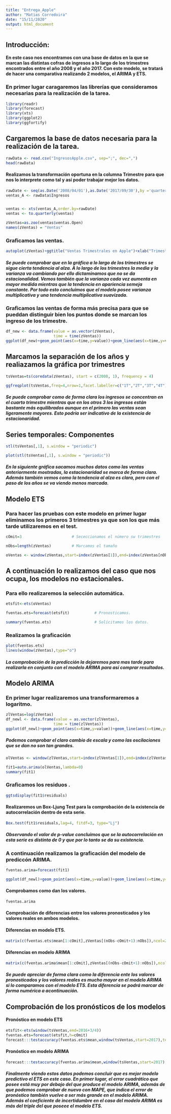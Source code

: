 ```yaml
---
title: "Entrega_Apple"
author: "Matias Corredoira"
date: "15/11/2020"
output: html_document
---
```




## Introducción:

#### En este caso nos encontramos con una base de datos en la que se marcan las distintas cofras de ingresos a lo largo de los trimestres encontrados entre el año 2008 y el año 2017. Con este modelo, se tratará de hacer una comparativa realizando 2 modelos, el ARIMA y ETS.





### En primer lugar caragaremos las librerías que consideramos necesarias para la realización de la tarea.

```r
library(readr)
library(forecast)
library(xts)
library(ggplot2)
library(ggfortify)
```


## Cargaremos la base de datos necesaria para la realización de la tarea.

```r
rawData <- read.csv("IngresosApple.csv", sep=";", dec=",")
head(rawData)
```

#### Realizamos la transformación oportuna en la columna Trimestre para que nos lo interprete como tal y así poder trabajar mejor los datos.

```r
rawDate <- seq(as.Date('2008/04/01'),as.Date('2017/09/30'),by ='quarter')
ventas_A <- rawData$Ingresos


ventas <- xts(ventas_A,order.by=rawDate)
ventas <- to.quarterly(ventas)

```



```r
zVentas=as.zoo(ventas$ventas.Open)
names(zVentas) = "Ventas"


```


### Graficamos las ventas.


```r
autoplot(zVentas)+ggtitle("Ventas Trimestrales en Apple")+xlab("Trimestres")+ylab("Ventas")
```

##### Se puede comprobar que en la gráfica a lo largo de los trimestres se sigue cierta tendencia al alza. A lo largo de los trimestres la media y la varianza va cambiando por ello dictaminamos que no se da estacionalidad. Vemos también que la varianza cada vez aumenta en mayor medida mientras que la tendencia en apariencia semeja constante. Por todo esto concluimos que el modelo posee varianza multiplicativa y una tendencia multiplicativa suavizada.








### Graficamos las ventas de forma más precisa para que se pueddan distinguir bien los puntos donde se marcan los ingreso de los trimestre.

```r
df_new <- data.frame(value = as.vector(zVentas),
                     time = time(zVentas))
ggplot(df_new)+geom_point(aes(x=time,y=value))+geom_line(aes(x=time,y=value))+ylab("Ventas")+ggtitle("Ventas Trimestrales Apple")+xlab("Trimestres")
```


## Marcamos la separación de los años y realiazamos la gráfica por trimestres

```r
tsVentas=ts(coredata(zVentas), start = c(2008, 1), frequency = 4)               

ggfreqplot(tsVentas,freq=4,nrow=1,facet.labeller=c("1T","2T","3T","4T"))+ggtitle("Ventas Trimestrales")
```

##### Se puede comprobar como de forma clara los ingresos se concentran en el cuarto trimestre mientras que en los otros 3 los ingresos están bastante más equilibrados aunque en el primero las ventas sean ligeramente mayores. Esto podría ser indicativo de la existencia de estacionaridad.





## Series temporales: Componentes

```r
stl(tsVentas[,1], s.window = "periodic")

plot(stl(tsVentas[,1], s.window = "periodic"))
```

##### En la siguiente gráfica sacamos muchos datos como las ventas anteriormente mostradas, la estacionaridad se marca de forma clara. Además también vemos como la tendencia al alza es clara, pero con el paso de los años se va viendo menos marcada.



## Modelo ETS

### Para hacer las pruebas con este modelo en primer lugar eliminamos los primeros 3 trimestres ya que son los que más tarde utilizaremos en el test.

```r
cOmit=3                      # Sececcionamos el número sw trimestres

nObs=length(zVentas)         # Marcamos el tamaño

oVentas <- window(zVentas,start=index(zVentas[1]),end=index(zVentas[nObs-cOmit]))


```




## A continuación lo realizamos del caso que nos ocupa, los modelos no estacionales.

### Para ello realizaremos la selección automática.

```r
etsfit<-ets(oVentas)

fventas.ets=forecast(etsfit)           # Pronosticamos.

summary(fventas.ets)                   # Solicitamos los datos.
```
### Realizamos la graficación

```r
plot(fventas.ets)
lines(window(zVentas),type="o")

```




##### La comprobación de la predicción la dejaremos para mas tarde para realizarla en conjunto con el modelo ARIMA para así comprar resultados.





## Modelo ARIMA

### En primer lugar realizaremos una transformaremos a logaritmo.

```r
zlVentas=log(zVentas)
df_newl <- data.frame(value = as.vector(zlVentas),
                     time = time(zlVentas))
ggplot(df_newl)+geom_point(aes(x=time,y=value))+geom_line(aes(x=time,y=value))+ylab("Ventas")+ggtitle("Ventas Trimestrales con LOG Apple")+xlab("Trimestres")
```
##### Podemos comprobar el claro cambio de escala y como las oscilaciones que se dan no son tan grandes.

```r
olVentas <- window(zlVentas,start=index(zlVentas[1]),end=index(zlVentas[nObs-cOmit]))
```



```r
fit1=auto.arima(olVentas,lambda=0)
summary(fit1)
```

### Graficamos los residuos .

```r
ggtsdisplay(fit1$residuals)
```



#### Realizaremos un Box-Ljung Test para la comprobación de la existencia de autocorrelación dentro de esta serie.

```r

Box.test(fit1$residuals,lag=4, fitdf=3, type="Lj")
```

##### Observando el valor de p-value concluimos que se la autocorrelación en esta serie es distinta de 0 y que por lo tanto se da su existencia. 





### A continuación realizamos la graficación del modelo de prediccón ARIMA.

```r
fventas.arima=forecast(fit1)

ggplot(df_newl)+geom_point(aes(x=time,y=value))+geom_line(aes(x=time,y=value))+ geom_forecast(fventas.arima,alpha=0.4)+ggtitle("ARIMA: Predicción Apple")
```


#### Comprobamos como dan los valores.

```r
fventas.arima
```


#### Comprobación de diferencias entre los valores pronosticados y los valores reales en ambos modelos.

#### Diferencias en modelo ETS.

```r
matrix(c(fventas.ets$mean[1:cOmit],zVentas[(nObs-cOmit+1):nObs]),ncol=2)

```

#### Diferencias en modelo ARIMA

```r
matrix(c(fventas.arima$mean[1:cOmit],zVentas[(nObs-cOmit+1):nObs]),ncol=2)
```

##### Se puede apreciar de forma clara como la diferencia ente los valores pronosticados y los valores reales es mucho mayor en el modelo ARIMA si lo comparamos con el modelo ETS. Esta diferencia se podrá marcar de forma numérica a acontinuación.





## Comprobación de los pronósticos de los modelos


#### Pronóstico en modelo ETS


```r
etsfit<-ets(window(tsVentas,end=2016+3/4))
fventas.ets=forecast(etsfit,h=cOmit)
forecast:::testaccuracy(fventas.ets$mean,window(tsVentas,start=2017),test = NULL, d = NULL, D = NULL)

```
#### Pronóstico en modelo ARIMA

```r

forecast:::testaccuracy(fventas.arima$mean,window(tsVentas,start=2017),test = NULL, d = NULL, D = NULL)
```

##### Finalmente viendo estos datos podemos concluir que es mejor modelo predictivo el ETS en este caso. En primer lugar, el error cuadrático que posee está muy por debajo del que produce el modelo ARIMA, además de que podemos comprobar de nuevo con MAPE, que indica el error de pronóstico también vuelve a ser más grande en el modelo ARIMA. Además el coeficiente de incertidumbre en el caso del modelo ARIMA es más del triple del que poseee el modelo ETS.












